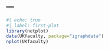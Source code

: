 ---
---

```r
#| echo: true
#| label: first-plot
library(netplot)
data(UKfaculty, package="igraphdata")
nplot(UKfaculty)
```



